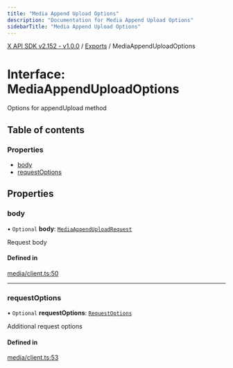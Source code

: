 ```yaml
---
title: "Media Append Upload Options"
description: "Documentation for Media Append Upload Options"
sidebarTitle: "Media Append Upload Options"
---
```


[X API SDK v2.152 - v1.0.0](../README.md) / [Exports](../modules.md) / MediaAppendUploadOptions

# Interface: MediaAppendUploadOptions

Options for appendUpload method

## Table of contents

### Properties

- [body](MediaAppendUploadOptions.md#body)
- [requestOptions](MediaAppendUploadOptions.md#requestoptions)

## Properties

### body

• `Optional` **body**: [`MediaAppendUploadRequest`](MediaAppendUploadRequest.md)

Request body

#### Defined in

[media/client.ts:50](https://github.com/xdevplatform/xdk/blob/ad4172ef5f68f089e0f077a190b271016dd35bf7/xdk/typescript/src/media/client.ts#L50)

___

### requestOptions

• `Optional` **requestOptions**: [`RequestOptions`](RequestOptions.md)

Additional request options

#### Defined in

[media/client.ts:53](https://github.com/xdevplatform/xdk/blob/ad4172ef5f68f089e0f077a190b271016dd35bf7/xdk/typescript/src/media/client.ts#L53)
